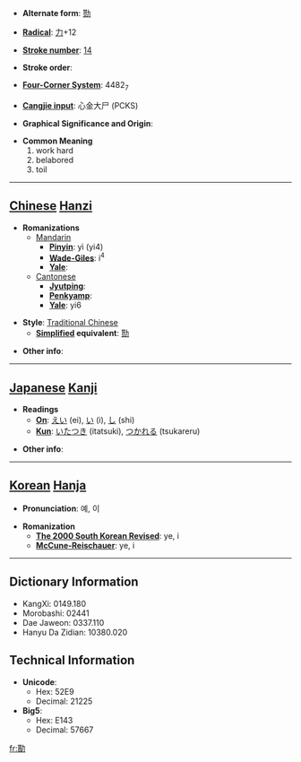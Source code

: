 * '''Alternate form''': [[勚]]

* '''[[Wiktionary:Chinese radical index| Radical]]''': [[Wiktionary:Chinese radical index 力|力]]+12

* '''[[Wiktionary:Chinese total strokes index|Stroke number]]''': [[Wiktionary:Chinese total strokes index 14|14]]

* '''Stroke order''': 

* '''[[Wiktionary:Chinese four corner index|Four-Corner System]]''': 4482<sub>7</sub>

* '''[[Wiktionary:Chinese Cangjie index|Cangjie input]]''': 心金大尸 (PCKS)

* '''Graphical Significance and Origin''': 

* '''Common Meaning'''
*#work hard
*# belabored
*# toil


----

== [[Chinese]] [[Hanzi]] ==

* '''Romanizations'''
** [[Mandarin]]
*** '''[[Pinyin]]''': yì (yi4)
*** '''[[Wade-Giles]]''': i<sup>4</sup>
*** '''[[Yale]]''': 
**[[Cantonese]]
***'''[[Jyutping]]''':
***'''[[Penkyamp]]''': 
***'''[[Yale]]''': yi6

* '''Style''': [[Traditional Chinese]] 
** '''[[Simplified Chinese|Simplified]] equivalent''': [[勚]]

* '''Other info''': 

----

== [[Japanese]] [[Kanji]] ==

* '''Readings'''
** '''[[On]]''': [[えい]] (ei), [[い]] (i), [[し]] (shi)
** '''[[Kun]]''': [[いたつき]] (itatsuki), [[つかれる]] (tsukareru)

* '''Other info''':  

----

== [[Korean]] [[Hanja]] ==

* '''Pronunciation''': 예, 이

* '''Romanization'''
** '''[[The 2000 South Korean Revised Romanization|The 2000 South Korean Revised]]''': ye, i
** '''[[McCune-Reischauer]]''': ye, i

----

== Dictionary Information ==

* KangXi: 0149.180
* Morobashi: 02441
* Dae Jaweon: 0337.110
* Hanyu Da Zidian: 10380.020

== Technical Information ==

* '''Unicode''':
** Hex: 52E9
** Decimal: 21225
* '''Big5''':
** Hex: E143
** Decimal: 57667

[[fr:勩]]